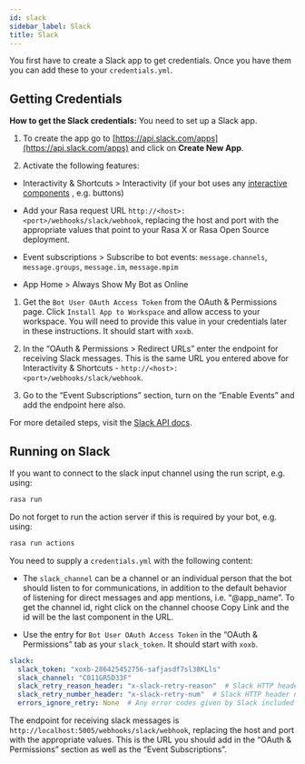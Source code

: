 ```yaml
---
id: slack
sidebar_label: Slack
title: Slack
---
```


You first have to create a Slack app to get credentials.
Once you have them you can add these to your `credentials.yml`.

## Getting Credentials

**How to get the Slack credentials:** You need to set up a Slack app.

1. To create the app go to [https://api.slack.com/apps](https://api.slack.com/apps) and click
   on **Create New App**.

2. Activate the following features:

* Interactivity & Shortcuts > Interactivity (if your bot uses any [interactive components](https://api.slack.com/reference/block-kit/interactive-components) , e.g. buttons)

* Add your Rasa request URL `http://<host>:<port>/webhooks/slack/webhook`, replacing
  the host and port with the appropriate values that point to your Rasa X or Rasa Open Source deployment.

* Event subscriptions > Subscribe to bot events: `message.channels`, `message.groups`, `message.im`, `message.mpim`

* App Home > Always Show My Bot as Online

1. Get the `Bot User OAuth Access Token` from the OAuth & Permissions page. Click `Install App to Workspace`
   and allow access to your workspace. You will need
   to provide this value in your credentials later in these instructions. It should start
   with `xoxb`.

2. In the “OAuth & Permissions > Redirect URLs” enter the endpoint for receiving Slack messages. This is
   the same URL you entered above for Interactivity & Shortcuts - `http://<host>:<port>/webhooks/slack/webhook`.

3. Go to the “Event Subscriptions” section, turn on the “Enable Events” and add the endpoint here also.

For more detailed steps, visit the
[Slack API docs](https://api.slack.com/events-api).

## Running on Slack

If you want to connect to the slack input channel using the run
script, e.g. using:

```bash
rasa run
```

Do not forget to run the action server if this is required by your bot,
e.g. using:

```bash
rasa run actions
```

You need to supply a `credentials.yml` with the following content:

* The `slack_channel` can be a channel or an individual person that the bot should listen to for communications, in
  addition to the default behavior of listening for direct messages and app mentions, i.e. “@app_name”. To get the channel
  id, right click on the channel choose Copy Link and the id will be the last component in the URL.

* Use the entry for `Bot User OAuth Access Token` in the
  “OAuth & Permissions” tab as your `slack_token`. It should start
  with `xoxb`.

```yaml
slack:
  slack_token: "xoxb-286425452756-safjasdf7sl38KLls"
  slack_channel: "C011GR5D33F"
  slack_retry_reason_header: "x-slack-retry-reason"  # Slack HTTP header name indicating reason that slack send retry request. This configuration is optional.
  slack_retry_number_header: "x-slack-retry-num"  # Slack HTTP header name indicating the attempt number. This configuration is optional.
  errors_ignore_retry: None  # Any error codes given by Slack included in this list will be ignored. Error codes are listed `here <https://api.slack.com/events-api#errors>`_.
```

The endpoint for receiving slack messages is
`http://localhost:5005/webhooks/slack/webhook`, replacing
the host and port with the appropriate values. This is the URL
you should add in the “OAuth & Permissions” section as well as
the “Event Subscriptions”.
